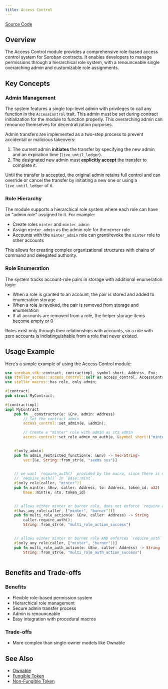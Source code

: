 ```yaml
---
title: Access Control
---
```


[Source Code](https://github.com/OpenZeppelin/stellar-contracts/tree/main/packages/access/src/access-control)

## Overview

The Access Control module provides a comprehensive role-based access control system for Soroban contracts. It enables developers to manage permissions through a hierarchical role system, with a renounceable single overarching admin and customizable role assignments.

## Key Concepts

### Admin Management

The system features a single top-level admin with privileges to call any function in the `AccessControl` trait. This admin must be set during contract initialization for the module to function properly. This overarching admin can renounce themselves for decentralization purposes.

Admin transfers are implemented as a two-step process to prevent accidental or malicious takeovers:

1. The current admin **initiates** the transfer by specifying the new admin and an expiration time (`live_until_ledger`).
2. The designated new admin must **explicitly accept** the transfer to complete it.

Until the transfer is accepted, the original admin retains full control and can override or cancel the transfer by initiating a new one or using a `live_until_ledger` of `0`.

### Role Hierarchy

The module supports a hierarchical role system where each role can have an "admin role" assigned to it. For example:

* Create roles `minter` and `minter_admin`
* Assign `minter_admin` as the admin role for the `minter` role
* Accounts with the `minter_admin` role can grant/revoke the `minter` role to other accounts

This allows for creating complex organizational structures with chains of command and delegated authority.

### Role Enumeration

The system tracks account-role pairs in storage with additional enumeration logic:

* When a role is granted to an account, the pair is stored and added to enumeration storage
* When a role is revoked, the pair is removed from storage and enumeration
* If all accounts are removed from a role, the helper storage items become empty or 0

Roles exist only through their relationships with accounts, so a role with zero accounts is indistinguishable from a role that never existed.

## Usage Example

Here’s a simple example of using the Access Control module:

```rust
use soroban_sdk::contract, contractimpl, symbol_short, Address, Env;
use stellar_access::access_control::self as access_control, AccessControl;
use stellar_macros::has_role, only_admin;

#[contract]
pub struct MyContract;

#[contractimpl]
impl MyContract 
    pub fn __constructor(e: &Env, admin: Address) 
        // Set the contract admin
        access_control::set_admin(e, &admin);

        // Create a "minter" role with admin as its admin
        access_control::set_role_admin_no_auth(e, &symbol_short!("minter"), &symbol_short!("admin"));
    

    #[only_admin]
    pub fn admin_restricted_function(e: &Env) -> Vec<String> 
        vec![&e, String::from_str(e, "seems sus")]
    

    // we want `require_auth()` provided by the macro, since there is no
    // `require_auth()` in `Base::mint`.
    #[only_role(caller, "minter")]
    pub fn mint(e: &Env, caller: Address, to: Address, token_id: u32) 
        Base::mint(e, &to, token_id)
    

    // allows either minter or burner role, does not enforce `require_auth` in the macro
    #[has_any_role(caller, ["minter", "burner"])]
    pub fn multi_role_action(e: &Env, caller: Address) -> String 
        caller.require_auth();
        String::from_str(e, "multi_role_action_success")
    

    // allows either minter or burner role AND enforces `require_auth` in the macro
    #[only_any_role(caller, ["minter", "burner"])]
    pub fn multi_role_auth_action(e: &Env, caller: Address) -> String 
        String::from_str(e, "multi_role_auth_action_success")
    

```

## Benefits and Trade-offs

### Benefits

* Flexible role-based permission system
* Hierarchical role management
* Secure admin transfer process
* Admin is renounceable
* Easy integration with procedural macros

### Trade-offs

* More complex than single-owner models like Ownable

## See Also

* [Ownable](/stellar-contracts/access/ownable)
* [Fungible Token](/stellar-contracts/tokens/fungible/fungible)
* [Non-Fungible Token](/stellar-contracts/tokens/non-fungible/non-fungible)
